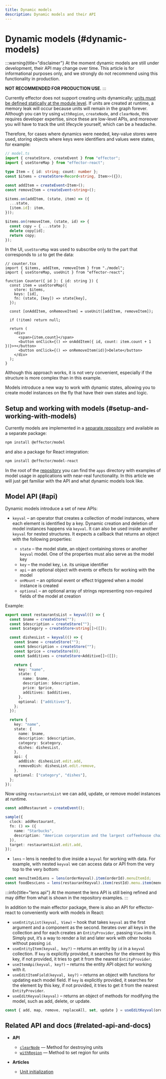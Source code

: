 ```yaml
---
title: Dynamic models
description: Dynamic models and their API
---
```


# Dynamic models (#dynamic-models)

:::warning{title="disclaimer"}
At the moment dynamic models are still under development, their API may change over time. This article is for informational purposes only, and we strongly do not recommend using this functionality in production.<br/>

**NOT RECOMMENDED FOR PRODUCTION USE**.
:::

Currently effector does not support creating units dynamically; [units must be defined statically at the module level](/en/resources/static-initialization). If units are created at runtime, a memory leak will occur because units will remain in the graph forever. Although you can try using `withRegion`, `createNode`, and `clearNode`, this requires developer expertise, since these are low-level APIs, and moreover you will have to track the unit lifecycle yourself, which can be a headache.

Therefore, for cases where dynamics were needed, key-value stores were used, storing objects where keys were identifiers and values were states, for example:

```ts
// model.ts
import { createStore, createEvent } from "effector";
import { useStoreMap } from "effector-react";

type Item = { id: string; count: number };
const $items = createStore<Record<string, Item>>({});

const addItem = createEvent<Item>();
const removeItem = createEvent<string>();

$items.on(addItem, (state, item) => ({
  ...state,
  [item.id]: item,
}));

$items.on(removeItem, (state, id) => {
  const copy = { ...state };
  delete copy[id];
  return copy;
});
```

In the UI, `useStoreMap` was used to subscribe only to the part that corresponds to `id` to get the data:

```tsx
// counter.tsx
import { $items, addItem, removeItem } from "./model";
import { useStoreMap, useUnit } from "effector-react";

function Counter({ id }: { id: string }) {
  const item = useStoreMap({
    store: $items,
    keys: [id],
    fn: (state, [key]) => state[key],
  });

  const [onAddItem, onRemoveItem] = useUnit([addItem, removeItem]);

  if (!item) return null;

  return (
    <div>
      <span>{item.count}</span>
      <button onClick={() => onAddItem({ id, count: item.count + 1 })}>+</button>
      <button onClick={() => onRemoveItem(id)}>Delete</button>
    </div>
  );
}
```

Although this approach works, it is not very convenient, especially if the structure is more complex than in this example.

Models introduce a new way to work with dynamic states, allowing you to create model instances on the fly that have their own states and logic.

## Setup and working with models (#setup-and-working-with-models)

Currently models are implemented in a [separate repository](https://github.com/effector/model) and available as a separate package:

```bash
npm install @effector/model
```

and also a package for React integration:

```bash
npm install @effector/model-react
```

In the root of the [repository](https://github.com/effector/model) you can find the `apps` directory with examples of model usage in applications with near-real functionality. In this article we will just get familiar with the API and what dynamic models look like.

## Model API (#api)

Dynamic models introduce a set of new APIs:

- `keyval` – an operator that creates a collection of model instances, where each element is identified by a key. Dynamic creation and deletion of model instances happens via `keyval`. It can also be used inside another `keyval` for nested structures. It expects a callback that returns an object with the following properties:

  - `state` – the model state, an object containing stores or another `keyval` model. One of the properties must also serve as the model key
  - `key` – the model key, i.e. its unique identifier
  - `api` – an optional object with events or effects for working with the model
  - `onMount` – an optional event or effect triggered when a model instance is created
  - `optional` – an optional array of strings representing non-required fields of the model at creation

Example:

```ts
export const restaurantsList = keyval(() => {
  const $name = createStore("");
  const $description = createStore("");
  const $category = createStore<string[]>([]);

  const dishesList = keyval(() => {
    const $name = createStore("");
    const $description = createStore("");
    const $price = createStore(0);
    const $additives = createStore<Additive[]>([]);

    return {
      key: "name",
      state: {
        name: $name,
        description: $description,
        price: $price,
        additives: $additives,
      },
      optional: ["additives"],
    };
  });

  return {
    key: "name",
    state: {
      name: $name,
      description: $description,
      category: $category,
      dishes: dishesList,
    },
    api: {
      addDish: dishesList.edit.add,
      removeDish: dishesList.edit.remove,
    },
    optional: ["category", "dishes"],
  };
});
```

Now using `restaurantsList` we can add, update, or remove model instances at runtime.

```ts
const addRestaurant = createEvent();

sample({
  clock: addRestaurant,
  fn: () => ({
    name: "Starbucks",
    description: "American corporation and the largest coffeehouse chain in the world",
  }),
  target: restaurantsList.edit.add,
});
```

- `lens` – lens is needed to dive inside a `keyval` for working with data. For example, with nested `keyval` we can access data or API from the very top to the very bottom:

```ts
const menuItemIdLens = lens(orderKeyval).item(orderId).menuItemId;
const foodDescLens = lens(restaurantKeyval).item(restId).menu.item(menuItemIdLens).description;
```

:::info{title="lens api"}
At the moment the lens API is still being refined and may differ from what is shown in the repository examples.
:::

In addition to the main effector package, there is also an API for effector-react to conveniently work with models in React:

- `useEntityList(keyval, View)` – hook that takes `keyval` as the first argument and a component as the second. Iterates over all keys in the collection and for each creates an `EntityProvider`, passing `View` into it. Simply put, it’s a way to render a list and later work with other hooks without passing `id`.
- `useEntityItem(keyval, key?)` – returns an entity by `id` in a `keyval` collection. If `key` is explicitly provided, it searches for the element by this key, if not provided, it tries to get it from the nearest `EntityProvider`.
- `useItemApi(keyval, key?)` – returns the entity API object for working with it.
- `useEditItemField(keyval, key?)` – returns an object with functions for updating each model field. If `key` is explicitly provided, it searches for the element by this key, if not provided, it tries to get it from the nearest `EntityProvider`.
- `useEditKeyval(keyval)` – returns an object of methods for modifying the model, such as add, delete, or update.

```ts
const { add, map, remove, replaceAll, set, update } = useEditKeyval(ordersList);
```

## Related API and docs (#related-api-and-docs)

- **API**

  - [`clearNode`](/en/api/effector/clearNode) — Method for destroying units
  - [`withRegion`](/en/api/effector/withRegion) — Method to set region for units

- **Articles**
  - [Unit initialization](/en/resources/static-initialization)
